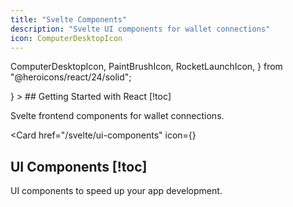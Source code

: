 ```yaml
---
title: "Svelte Components"
description: "Svelte UI components for wallet connections"
icon: ComputerDesktopIcon
---
```

  ComputerDesktopIcon,
  PaintBrushIcon,
  RocketLaunchIcon,
} from "@heroicons/react/24/solid";

<Cards>
  <Card
    href="/svelte/getting-started"
    icon={<RocketLaunchIcon />}
  >
  ## Getting Started with React [!toc]

  Svelte frontend components for wallet connections.
  </Card>

  <Card
    href="/svelte/ui-components"
    icon={<PaintBrushIcon />}
  >
  ## UI Components [!toc]

  UI components to speed up your app development.
  </Card>
</Cards>